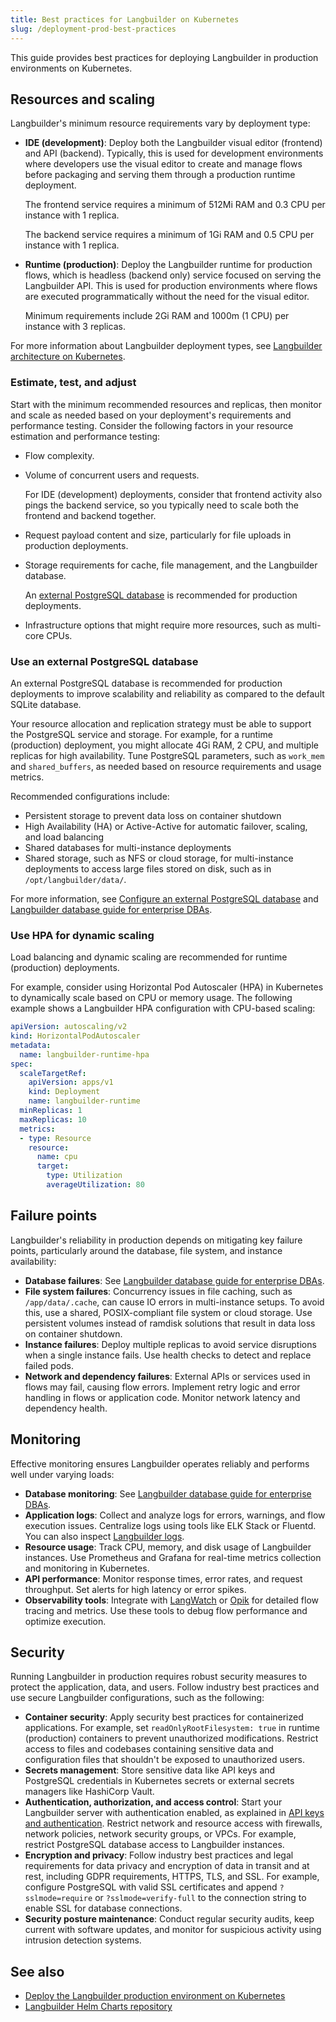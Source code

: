 ```yaml
---
title: Best practices for Langbuilder on Kubernetes
slug: /deployment-prod-best-practices
---
```


This guide provides best practices for deploying Langbuilder in production environments on Kubernetes.

## Resources and scaling

Langbuilder's minimum resource requirements vary by deployment type:

* **IDE (development)**: Deploy both the Langbuilder visual editor (frontend) and API (backend). Typically, this is used for development environments where developers use the visual editor to create and manage flows before packaging and serving them through a production runtime deployment.

    The frontend service requires a minimum of 512Mi RAM and 0.3 CPU per instance with 1 replica.

    The backend service requires a minimum of 1Gi RAM and 0.5 CPU per instance with 1 replica.

* **Runtime (production)**: Deploy the Langbuilder runtime for production flows, which is headless (backend only) service focused on serving the Langbuilder API. This is used for production environments where flows are executed programmatically without the need for the visual editor.

    Minimum requirements include 2Gi RAM and 1000m (1 CPU) per instance with 3 replicas.

For more information about Langbuilder deployment types, see [Langbuilder architecture on Kubernetes](/deployment-architecture).

### Estimate, test, and adjust

Start with the minimum recommended resources and replicas, then monitor and scale as needed based on your deployment's requirements and performance testing.
Consider the following factors in your resource estimation and performance testing:

* Flow complexity.
* Volume of concurrent users and requests.

   For IDE (development) deployments, consider that frontend activity also pings the backend service, so you typically need to scale both the frontend and backend together.

* Request payload content and size, particularly for file uploads in production deployments.
* Storage requirements for cache, file management, and the Langbuilder database.

    An [external PostgreSQL database](#use-an-external-postgresql-database) is recommended for production deployments.

* Infrastructure options that might require more resources, such as multi-core CPUs.

### Use an external PostgreSQL database

An external PostgreSQL database is recommended for production deployments to improve scalability and reliability as compared to the default SQLite database.

Your resource allocation and replication strategy must be able to support the PostgreSQL service and storage.
For example, for a runtime (production) deployment, you might allocate 4Gi RAM, 2 CPU, and multiple replicas for high availability.
Tune PostgreSQL parameters, such as `work_mem` and `shared_buffers`, as needed based on resource requirements and usage metrics.

Recommended configurations include:

* Persistent storage to prevent data loss on container shutdown
* High Availability (HA) or Active-Active for automatic failover, scaling, and load balancing
* Shared databases for multi-instance deployments
* Shared storage, such as NFS or cloud storage, for multi-instance deployments to access large files stored on disk, such as in `/opt/langbuilder/data/`.

For more information, see [Configure an external PostgreSQL database](/configuration-custom-database) and [Langbuilder database guide for enterprise DBAs](/enterprise-database-guide).

### Use HPA for dynamic scaling

Load balancing and dynamic scaling are recommended for runtime (production) deployments.

For example, consider using Horizontal Pod Autoscaler (HPA) in Kubernetes to dynamically scale based on CPU or memory usage.
The following example shows a Langbuilder HPA configuration with CPU-based scaling:

```yaml
apiVersion: autoscaling/v2
kind: HorizontalPodAutoscaler
metadata:
  name: langbuilder-runtime-hpa
spec:
  scaleTargetRef:
    apiVersion: apps/v1
    kind: Deployment
    name: langbuilder-runtime
  minReplicas: 1
  maxReplicas: 10
  metrics:
  - type: Resource
    resource:
      name: cpu
      target:
        type: Utilization
        averageUtilization: 80
```

## Failure points

Langbuilder's reliability in production depends on mitigating key failure points, particularly around the database, file system, and instance availability:

* **Database failures**: See [Langbuilder database guide for enterprise DBAs](/enterprise-database-guide).
* **File system failures**: Concurrency issues in file caching, such as `/app/data/.cache`, can cause IO errors in multi-instance setups.
To avoid this, use a shared, POSIX-compliant file system or cloud storage.
Use persistent volumes instead of ramdisk solutions that result in data loss on container shutdown.
* **Instance failures**: Deploy multiple replicas to avoid service disruptions when a single instance fails. Use health checks to detect and replace failed pods.
* **Network and dependency failures**: External APIs or services used in flows may fail, causing flow errors. Implement retry logic and error handling in flows or application code. Monitor network latency and dependency health.

## Monitoring

Effective monitoring ensures Langbuilder operates reliably and performs well under varying loads:

* **Database monitoring**: See [Langbuilder database guide for enterprise DBAs](/enterprise-database-guide).
* **Application logs**: Collect and analyze logs for errors, warnings, and flow execution issues. Centralize logs using tools like ELK Stack or Fluentd. You can also inspect [Langbuilder logs](/logging).
* **Resource usage**: Track CPU, memory, and disk usage of Langbuilder instances. Use Prometheus and Grafana for real-time metrics collection and monitoring in Kubernetes.
* **API performance**: Monitor response times, error rates, and request throughput. Set alerts for high latency or error spikes.
* **Observability tools**: Integrate with [LangWatch](/integrations-langwatch) or [Opik](/integrations-opik) for detailed flow tracing and metrics. Use these tools to debug flow performance and optimize execution.

## Security

Running Langbuilder in production requires robust security measures to protect the application, data, and users.
Follow industry best practices and use secure Langbuilder configurations, such as the following:

* **Container security**: Apply security best practices for containerized applications. For example, set `readOnlyRootFilesystem: true` in runtime (production) containers to prevent unauthorized modifications. Restrict access to files and codebases containing sensitive data and configuration files that shouldn't be exposed to unauthorized users.
* **Secrets management**: Store sensitive data like API keys and PostgreSQL credentials in Kubernetes secrets or external secrets managers like HashiCorp Vault.
* **Authentication, authorization, and access control**: Start your Langbuilder server with authentication enabled, as explained in [API keys and authentication](/api-keys-and-authentication). Restrict network and resource access with firewalls, network policies, network security groups, or VPCs. For example, restrict PostgreSQL database access to Langbuilder instances.
* **Encryption and privacy**: Follow industry best practices and legal requirements for data privacy and encryption of data in transit and at rest, including GDPR requirements, HTTPS, TLS, and SSL. For example, configure PostgreSQL with valid SSL certificates and append `?sslmode=require` or `?sslmode=verify-full` to the connection string to enable SSL for database connections.
* **Security posture maintenance**: Conduct regular security audits, keep current with software updates, and monitor for suspicious activity using intrusion detection systems.

## See also

* [Deploy the Langbuilder production environment on Kubernetes](/deployment-kubernetes-prod)
* [Langbuilder Helm Charts repository](https://github.com/cloudgeometry/langbuilder-helm-charts)
